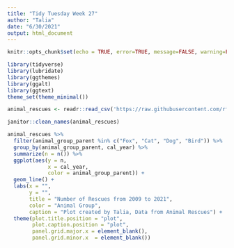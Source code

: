 ```yaml
---
title: "Tidy Tuesday Week 27"
author: "Talia"
date: "6/30/2021"
output: html_document
---
```


```r
knitr::opts_chunk$set(echo = TRUE, error=TRUE, message=FALSE, warning=FALSE)
```

```r
library(tidyverse)     
library(lubridate)     
library(ggthemes)      
library(ggalt)
library(ggtext)
theme_set(theme_minimal()) 
```


```r
animal_rescues <- readr::read_csv('https://raw.githubusercontent.com/rfordatascience/tidytuesday/master/data/2021/2021-06-29/animal_rescues.csv')
```



```r
janitor::clean_names(animal_rescues)

animal_rescues %>% 
  filter(animal_group_parent %in% c("Fox", "Cat", "Dog", "Bird")) %>% 
  group_by(animal_group_parent, cal_year) %>% 
  summarize(n = n()) %>% 
  ggplot(aes(y = n,
             x = cal_year,
             color = animal_group_parent)) +
  geom_line() +
  labs(x = "",
       y = "",
       title = "Number of Rescues from 2009 to 2021",
       color = "Animal Group",
       caption = "Plot created by Talia, Data from Animal Rescues") +
  theme(plot.title.position = "plot",
        plot.caption.position = "plot",
        panel.grid.major.x = element_blank(),
        panel.grid.minor.x  = element_blank())
```












\